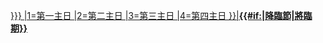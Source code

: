 [[將臨期{{#switch:{{{主日|}}}
|1=第一主日
|2=第二主日
|3=第三主日
|4=第四主日
}}|'''<span style="color: {{將臨期色彩|{{{主日|}}}}};">{{#if:{{{降臨節|}}}|降臨節|將臨期}}{{{1|}}}</span>''']]